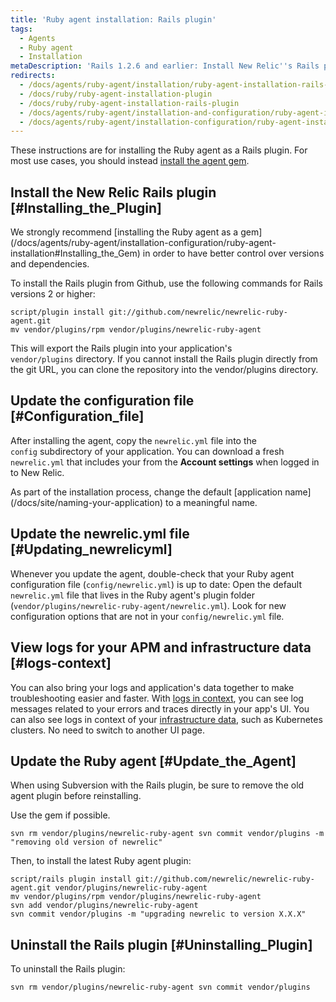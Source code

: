 ```yaml
---
title: 'Ruby agent installation: Rails plugin'
tags:
  - Agents
  - Ruby agent
  - Installation
metaDescription: 'Rails 1.2.6 and earlier: Install New Relic''s Rails plugin as a gem in order to have better control over versions and dependencies.'
redirects:
  - /docs/agents/ruby-agent/installation/ruby-agent-installation-rails-plugin
  - /docs/ruby/ruby-agent-installation-plugin
  - /docs/ruby/ruby-agent-installation-rails-plugin
  - /docs/agents/ruby-agent/installation-and-configuration/ruby-agent-installation-rails-plugin
  - /docs/agents/ruby-agent/installation-configuration/ruby-agent-installation-rails-plugin
---
```


These instructions are for installing the Ruby agent as a Rails plugin. For most use cases, you should instead [install the agent gem](/docs/agents/ruby-agent/installation-configuration/ruby-agent-installation#Installing_the_Gem).

## Install the New Relic Rails plugin [#Installing_the_Plugin]

<Callout variant="important">
  We strongly recommend [installing the Ruby agent as a gem](/docs/agents/ruby-agent/installation-configuration/ruby-agent-installation#Installing_the_Gem) in order to have better control over versions and dependencies.
</Callout>

To install the Rails plugin from Github, use the following commands for Rails versions 2 or higher:

```
script/plugin install git://github.com/newrelic/newrelic-ruby-agent.git
mv vendor/plugins/rpm vendor/plugins/newrelic-ruby-agent
```

This will export the Rails plugin into your application's `vendor/plugins` directory. If you cannot install the Rails plugin directly from the git URL, you can clone the repository into the vendor/plugins directory.

<InstallFeedback />

## Update the configuration file [#Configuration_file]

After installing the agent, copy the `newrelic.yml` file into the `config` subdirectory of your application. You can download a fresh `newrelic.yml` that includes your <InlinePopover type="licenseKey" /> from the **Account settings** when logged in to New Relic.

<Callout variant="important">
  As part of the installation process, change the default [application name](/docs/site/naming-your-application) to a meaningful name.
</Callout>

## Update the newrelic.yml file [#Updating_newrelicyml]

Whenever you update the agent, double-check that your Ruby agent configuration file (`config/newrelic.yml`) is up to date: Open the default `newrelic.yml` file that lives in the Ruby agent's plugin folder (`vendor/plugins/newrelic-ruby-agent/newrelic.yml`). Look for new configuration options that are not in your `config/newrelic.yml` file.

## View logs for your APM and infrastructure data [#logs-context]

You can also bring your logs and application's data together to make troubleshooting easier and faster. With [logs in context](/docs/logs/logs-context/configure-logs-context-ruby/), you can see log messages related to your errors and traces directly in your app's UI. You can also see logs in context of your [infrastructure data](/docs/logs/forward-logs/forward-your-logs-using-infrastructure-agent/), such as Kubernetes clusters. No need to switch to another UI page.

## Update the Ruby agent [#Update_the_Agent]

When using Subversion with the Rails plugin, be sure to remove the old agent plugin before reinstalling.

<Callout variant="tip">
  Use the gem if possible.
</Callout>

```
svn rm vendor/plugins/newrelic-ruby-agent svn commit vendor/plugins -m "removing old version of newrelic"
```

Then, to install the latest Ruby agent plugin:

```
script/rails plugin install git://github.com/newrelic/newrelic-ruby-agent.git vendor/plugins/newrelic-ruby-agent
mv vendor/plugins/rpm vendor/plugins/newrelic-ruby-agent
svn add vendor/plugins/newrelic-ruby-agent
svn commit vendor/plugins -m "upgrading newrelic to version X.X.X"
```

## Uninstall the Rails plugin [#Uninstalling_Plugin]

To uninstall the Rails plugin:

```
svn rm vendor/plugins/newrelic-ruby-agent svn commit vendor/plugins
```
